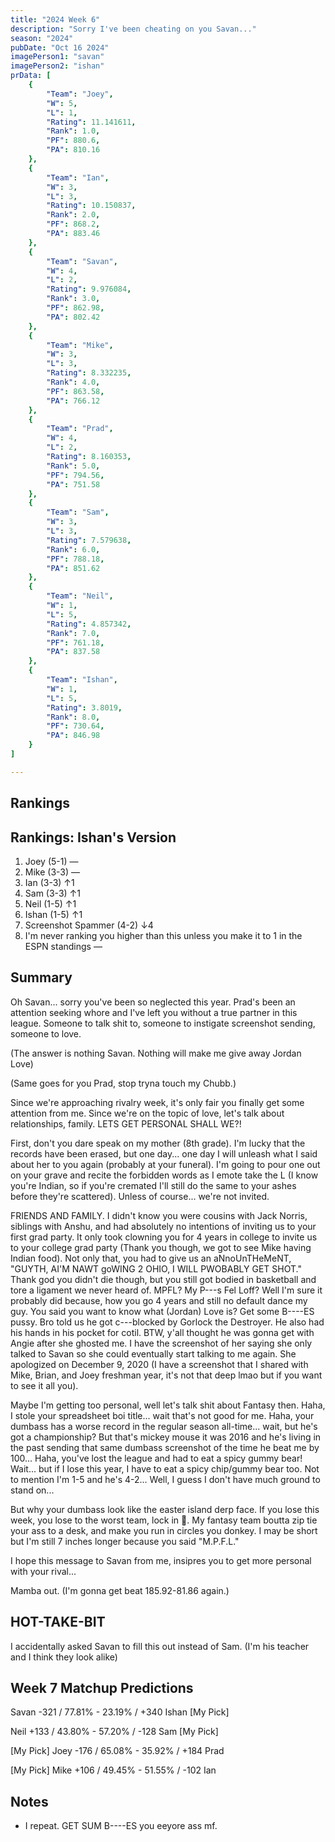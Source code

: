 ```yaml
---
title: "2024 Week 6"
description: "Sorry I've been cheating on you Savan..."
season: "2024"
pubDate: "Oct 16 2024"
imagePerson1: "savan"
imagePerson2: "ishan"
prData: [
    {
        "Team": "Joey",
        "W": 5,
        "L": 1,
        "Rating": 11.141611,
        "Rank": 1.0,
        "PF": 880.6,
        "PA": 810.16
    },
    {
        "Team": "Ian",
        "W": 3,
        "L": 3,
        "Rating": 10.150837,
        "Rank": 2.0,
        "PF": 868.2,
        "PA": 883.46
    },
    {
        "Team": "Savan",
        "W": 4,
        "L": 2,
        "Rating": 9.976084,
        "Rank": 3.0,
        "PF": 862.98,
        "PA": 802.42
    },
    {
        "Team": "Mike",
        "W": 3,
        "L": 3,
        "Rating": 8.332235,
        "Rank": 4.0,
        "PF": 863.58,
        "PA": 766.12
    },
    {
        "Team": "Prad",
        "W": 4,
        "L": 2,
        "Rating": 8.160353,
        "Rank": 5.0,
        "PF": 794.56,
        "PA": 751.58
    },
    {
        "Team": "Sam",
        "W": 3,
        "L": 3,
        "Rating": 7.579638,
        "Rank": 6.0,
        "PF": 788.18,
        "PA": 851.62
    },
    {
        "Team": "Neil",
        "W": 1,
        "L": 5,
        "Rating": 4.857342,
        "Rank": 7.0,
        "PF": 761.18,
        "PA": 837.58
    },
    {
        "Team": "Ishan",
        "W": 1,
        "L": 5,
        "Rating": 3.8019,
        "Rank": 8.0,
        "PF": 730.64,
        "PA": 846.98
    }
]

---
```



## Rankings

<PowerRankingTable client:load data={frontmatter.prData} />

## Rankings: Ishan's Version

1. Joey (5-1) —
2. Mike (3-3) —
3. Ian (3-3) ↑1
4. Sam (3-3) ↑1
5. Neil (1-5) ↑1
6. Ishan (1-5) ↑1
7. Screenshot Spammer (4-2) ↓4
8. I'm never ranking you higher than this unless you make it to 1 in the ESPN standings —

## Summary

Oh Savan... sorry you've been so neglected this year. Prad's been an attention seeking whore and I've left you without a true partner in this league.
Someone to talk shit to, someone to instigate screenshot sending, someone to love. 

(The answer is nothing Savan. Nothing will make me give away Jordan Love)

(Same goes for you Prad, stop tryna touch my Chubb.)

Since we're approaching rivalry week, it's only fair you finally get some attention from me. Since we're on the topic of love, let's talk about relationships,
family. LETS GET PERSONAL SHALL WE?!

First, don't you dare speak on my mother (8th grade). I'm lucky that the records have been erased, but one day... one day I will unleash what I said about her
to you again (probably at your funeral). I'm going to pour one out on your grave and recite the forbidden words as I emote take the L (I know you're Indian, so if you're
cremated I'll still do the same to your ashes before they're scattered). Unless of course... we're not invited.

FRIENDS AND FAMILY. I didn't know you were cousins with Jack Norris, siblings with Anshu, and had absolutely no intentions of inviting us to your first grad party.
It only took clowning you for 4 years in college to invite us to your college grad party (Thank you though, we got to see Mike having Indian food). Not only that,
you had to give us an aNnoUnTHeMeNT, "GUYTH, AI'M NAWT goWING 2 OHIO, I WILL PWOBABLY GET SHOT." Thank god you didn't die though, but you still got bodied in
basketball and tore a ligament we never heard of. MPFL? My P---s Fel Loff? Well I'm sure it probably did because, how you go 4 years and still no default dance my guy. 
You said you want to know what (Jordan) Love is? Get some B----ES pussy. Bro told us he got c---blocked by Gorlock the Destroyer. He also had his hands in his pocket
for cotil. BTW, y'all thought he was gonna get with Angie after she ghosted me. I have the screenshot of her saying she only talked to Savan so she could eventually start talking to me again.
She apologized on December 9, 2020 (I have a screenshot that I shared with Mike, Brian, and Joey freshman year, it's not that deep lmao but if you want to see it all you).

Maybe I'm getting too personal, well let's talk shit about Fantasy then. Haha, I stole your spreadsheet boi title... wait that's not good for me. Haha, your dumbass has a worse
record in the regular season all-time... wait, but he's got a championship? But that's mickey mouse it was 2016 and he's living in the past sending that same dumbass screenshot of
the time he beat me by 100... Haha, you've lost the league and had to eat a spicy gummy bear! Wait... but if I lose this year, I have to eat a spicy chip/gummy bear too. Not to
mention I'm 1-5 and he's 4-2... Well, I guess I don't have much ground to stand on... 

But why your dumbass look like the easter island derp face. If you lose this week, you lose to the worst team, lock in 🗿. My fantasy team boutta zip tie your ass to a desk,
and make you run in circles you donkey. I may be short but I'm still 7 inches longer because you said "M.P.F.L."

I hope this message to Savan from me, insipres you to get more personal with your rival...

Mamba out. (I'm gonna get beat 185.92-81.86 again.)

## HOT-TAKE-BIT

I accidentally asked Savan to fill this out instead of Sam. (I'm his teacher and I think they look alike)

## Week 7 Matchup Predictions

Savan -321 / 77.81% - 23.19% / +340 Ishan [My Pick]

Neil +133 / 43.80% - 57.20% / -128 Sam [My Pick]

[My Pick] Joey -176 / 65.08% - 35.92% / +184 Prad

[My Pick] Mike +106 / 49.45% - 51.55% / -102 Ian

## Notes

* I repeat. GET SUM B----ES you eeyore ass mf.